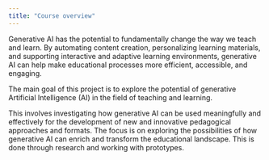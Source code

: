 ```yaml
---
title: "Course overview"
---
```


<!-- ![](/images/logo.png){width="50%"} -->


Generative AI has the potential to fundamentally change the way we teach and learn. By automating content creation, personalizing learning materials, and supporting interactive and adaptive learning environments, generative AI can help make educational processes more efficient, accessible, and engaging.

The main goal of this project is to explore the potential of generative Artificial Intelligence (AI) in the field of teaching and learning.

This involves investigating how generative AI can be used meaningfully and effectively for the development of new and innovative pedagogical approaches and formats. The focus is on exploring the possibilities of how generative AI can enrich and transform the educational landscape. This is done through research and working with prototypes.